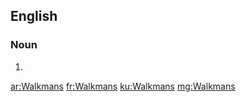 ==English==

===Noun===
{{head|en}}

# {{plural of|Walkman}}

[[ar:Walkmans]]
[[fr:Walkmans]]
[[ku:Walkmans]]
[[mg:Walkmans]]